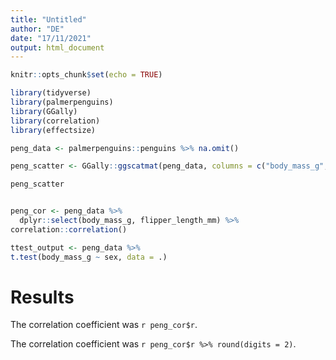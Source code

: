 ```yaml
---
title: "Untitled"
author: "DE"
date: "17/11/2021"
output: html_document
---
```


```r
knitr::opts_chunk$set(echo = TRUE)
```

```r
library(tidyverse)
library(palmerpenguins)
library(GGally)
library(correlation)
library(effectsize)
```

```r
peng_data <- palmerpenguins::penguins %>% na.omit()
```

```r
peng_scatter <- GGally::ggscatmat(peng_data, columns = c("body_mass_g", "flipper_length_mm", "bill_depth_mm"))
```

```r
peng_scatter
```

```r

```






```r
peng_cor <- peng_data %>% 
  dplyr::select(body_mass_g, flipper_length_mm) %>% 
correlation::correlation()
```

```r
ttest_output <- peng_data %>% 
t.test(body_mass_g ~ sex, data = .)
```

# Results

The correlation coefficient was `r peng_cor$r`.

The correlation coefficient was `r peng_cor$r %>% round(digits = 2)`.










